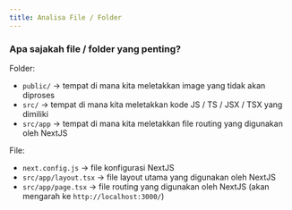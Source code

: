 ```yaml
---
title: Analisa File / Folder
---
```


### Apa sajakah file / folder yang penting?

Folder:

- `public/` -> tempat di mana kita meletakkan image yang tidak akan diproses
- `src/` -> tempat di mana kita meletakkan kode JS / TS / JSX / TSX yang dimiliki
- `src/app` -> tempat di mana kita meletakkan file routing yang digunakan oleh NextJS

File:

- `next.config.js` -> file konfigurasi NextJS
- `src/app/layout.tsx` -> file layout utama yang digunakan oleh NextJS
- `src/app/page.tsx` -> file routing yang digunakan oleh NextJS (akan mengarah ke `http://localhost:3000/`)
